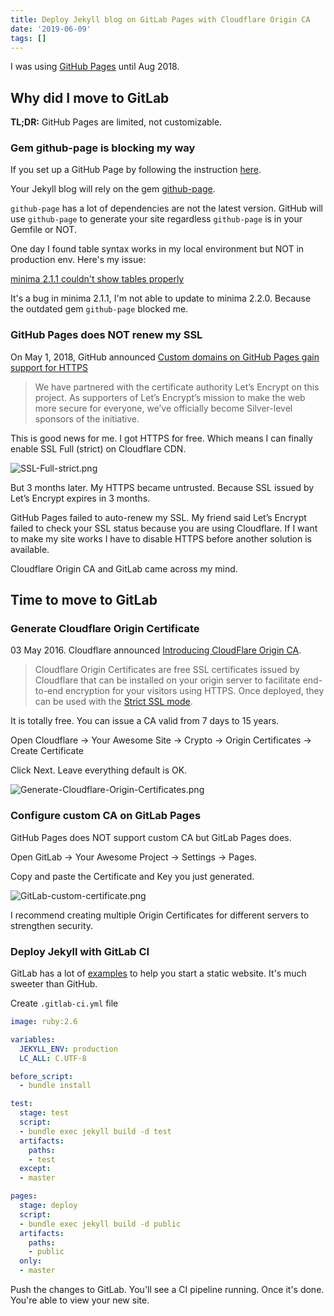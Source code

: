 ```yaml
---
title: Deploy Jekyll blog on GitLab Pages with Cloudflare Origin CA
date: '2019-06-09'
tags: []
---
```


I was using [GitHub Pages](https://pages.github.com) until Aug 2018.

## Why did I move to GitLab

**TL;DR:** GitHub Pages are limited, not customizable.

### Gem github-page is blocking my way

If you set up a GitHub Page by following the instruction [here](https://jekyllrb.com/docs/github-pages/).

Your Jekyll blog will rely on the gem [github-page](https://github.com/github/pages-gem).

`github-page` has a lot of dependencies are not the latest version. GitHub will use `github-page` to generate your site regardless `github-page` is in your Gemfile or NOT.

One day I found table syntax works in my local environment but NOT in production env. Here's my issue:

[minima 2.1.1 couldn't show tables properly](https://github.com/jekyll/minima/issues/188)

It's a bug in minima 2.1.1, I'm not able to update to minima 2.2.0. Because the  outdated gem `github-page` blocked me.

### GitHub Pages does NOT renew my SSL

On May 1, 2018, GitHub announced [Custom domains on GitHub Pages gain support for HTTPS](https://github.blog/2018-05-01-github-pages-custom-domains-https/)

> We have partnered with the certificate authority Let’s Encrypt on this project. As supporters of Let’s Encrypt’s mission to make the web more secure for everyone, we’ve officially become Silver-level sponsors of the initiative.

This is good news for me. I got HTTPS for free. Which means I can finally enable SSL Full (strict) on Cloudflare CDN.

![SSL-Full-strict.png](/static/images/SSL-Full-strict.png)

But 3 months later. My HTTPS became untrusted. Because SSL issued by Let’s Encrypt expires in 3 months.

GitHub Pages failed to auto-renew my SSL. My friend said Let’s Encrypt failed to check your SSL status because you are using Cloudflare. If I want to make my site works I have to disable HTTPS before another solution is available.

Cloudflare Origin CA and GitLab came across my mind.

## Time to move to GitLab

### Generate Cloudflare Origin Certificate

03 May 2016. Cloudflare announced [Introducing CloudFlare Origin CA](https://blog.cloudflare.com/cloudflare-ca-encryption-origin/).

> Cloudflare Origin Certificates are free SSL certificates issued by Cloudflare that can be installed on your origin server to facilitate end-to-end encryption for your visitors using HTTPS. Once deployed, they can be used with the [Strict SSL mode](https://developers.cloudflare.com/ssl/origin/ssl-modes#strict).

It is totally free. You can issue a CA valid from 7 days to 15 years.

Open Cloudflare -> Your Awesome Site -> Crypto -> Origin Certificates -> Create Certificate

Click Next. Leave everything default is OK.

![Generate-Cloudflare-Origin-Certificates.png](/static/images/Generate-Cloudflare-Origin-Certificates.png)

### Configure custom CA on GitLab Pages

GitHub Pages does NOT support custom CA but GitLab Pages does.

Open GitLab -> Your Awesome Project -> Settings -> Pages.

Copy and paste the Certificate and Key you just generated.

![GitLab-custom-certificate.png](/static/images/GitLab-custom-certificate.png)

I recommend creating multiple Origin Certificates for different servers to strengthen security.

### Deploy Jekyll with GitLab CI

GitLab has a lot of [examples](https://gitlab.com/pages) to help you start a static website. It's much sweeter than GitHub.

Create `.gitlab-ci.yml` file

```yml
image: ruby:2.6

variables:
  JEKYLL_ENV: production
  LC_ALL: C.UTF-8

before_script:
  - bundle install

test:
  stage: test
  script:
  - bundle exec jekyll build -d test
  artifacts:
    paths:
    - test
  except:
  - master

pages:
  stage: deploy
  script:
  - bundle exec jekyll build -d public
  artifacts:
    paths:
    - public
  only:
  - master
```

Push the changes to GitLab. You'll see a CI pipeline running. Once it's done. You're able to view your new site.

